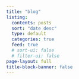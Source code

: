 ```yaml
---
title: "blog"
listing:
  contents: posts
  sort: "date desc"
  type: default
  categories: true
  feed: true
  # sort-ui: false
  # filter-ui: false
page-layout: full
title-block-banner: false
---
```



